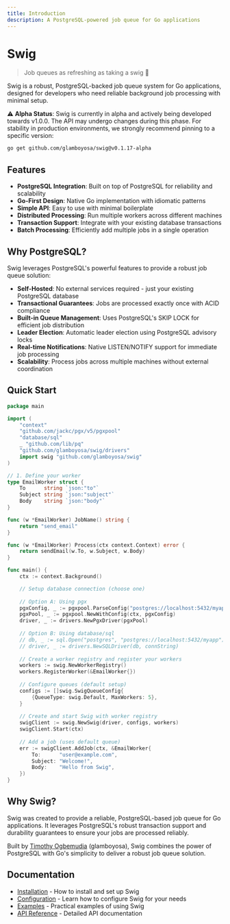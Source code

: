 ```yaml
---
title: Introduction
description: A PostgreSQL-powered job queue for Go applications
---
```


# Swig

> Job queues as refreshing as taking a swig 🍺

Swig is a robust, PostgreSQL-backed job queue system for Go applications, designed for developers who need reliable background job processing with minimal setup.

⚠️ **Alpha Status**: Swig is currently in alpha and actively being developed towards v1.0.0. The API may undergo changes during this phase. For stability in production environments, we strongly recommend pinning to a specific version:

```bash
go get github.com/glamboyosa/swig@v0.1.17-alpha
```

## Features

- **PostgreSQL Integration**: Built on top of PostgreSQL for reliability and scalability
- **Go-First Design**: Native Go implementation with idiomatic patterns
- **Simple API**: Easy to use with minimal boilerplate
- **Distributed Processing**: Run multiple workers across different machines
- **Transaction Support**: Integrate with your existing database transactions
- **Batch Processing**: Efficiently add multiple jobs in a single operation

## Why PostgreSQL?

Swig leverages PostgreSQL's powerful features to provide a robust job queue solution:

- **Self-Hosted**: No external services required - just your existing PostgreSQL database
- **Transactional Guarantees**: Jobs are processed exactly once with ACID compliance
- **Built-in Queue Management**: Uses PostgreSQL's SKIP LOCK for efficient job distribution
- **Leader Election**: Automatic leader election using PostgreSQL advisory locks
- **Real-time Notifications**: Native LISTEN/NOTIFY support for immediate job processing
- **Scalability**: Process jobs across multiple machines without external coordination

## Quick Start

```go
package main

import (
    "context"
    "github.com/jackc/pgx/v5/pgxpool"
    "database/sql"
    _ "github.com/lib/pq"
    "github.com/glamboyosa/swig/drivers"
    import swig "github.com/glamboyosa/swig"
)

// 1. Define your worker
type EmailWorker struct {
    To      string `json:"to"`
    Subject string `json:"subject"`
    Body    string `json:"body"`
}

func (w *EmailWorker) JobName() string {
    return "send_email"
}

func (w *EmailWorker) Process(ctx context.Context) error {
    return sendEmail(w.To, w.Subject, w.Body)
}

func main() {
    ctx := context.Background()

    // Setup database connection (choose one)
    
    // Option A: Using pgx
    pgxConfig, _ := pgxpool.ParseConfig("postgres://localhost:5432/myapp")
    pgxPool, _ := pgxpool.NewWithConfig(ctx, pgxConfig)
    driver, _ := drivers.NewPgxDriver(pgxPool)
    
    // Option B: Using database/sql
    // db, _ := sql.Open("postgres", "postgres://localhost:5432/myapp")
    // driver, _ := drivers.NewSQLDriver(db, connString)
    
    // Create a worker registry and register your workers
    workers := swig.NewWorkerRegistry()
    workers.RegisterWorker(&EmailWorker{})
    
    // Configure queues (default setup)
    configs := []swig.SwigQueueConfig{
        {QueueType: swig.Default, MaxWorkers: 5},
    }
    
    // Create and start Swig with worker registry
    swigClient := swig.NewSwig(driver, configs, workers)
    swigClient.Start(ctx)
    
    // Add a job (uses default queue)
    err := swigClient.AddJob(ctx, &EmailWorker{
        To:      "user@example.com",
        Subject: "Welcome!",
        Body:    "Hello from Swig",
    })
}
```

## Why Swig?

Swig was created to provide a reliable, PostgreSQL-based job queue for Go applications. It leverages PostgreSQL's robust transaction support and durability guarantees to ensure your jobs are processed reliably.

Built by [Timothy Ogbemudia](https://glamboyosa.xyz) (glamboyosa), Swig combines the power of PostgreSQL with Go's simplicity to deliver a robust job queue solution.

## Documentation

- [Installation](/docs/installation) - How to install and set up Swig
- [Configuration](/docs/configuration) - Learn how to configure Swig for your needs
- [Examples](/docs/examples) - Practical examples of using Swig
- [API Reference](/docs/api) - Detailed API documentation
